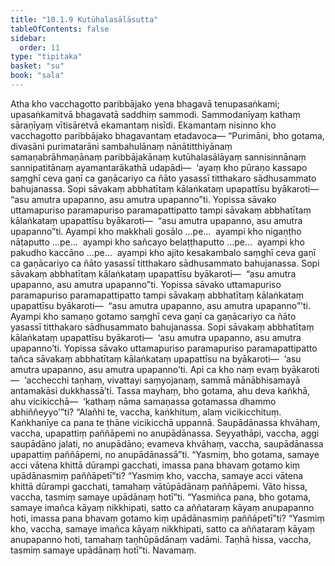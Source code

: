 ```yaml
---
title: "10.1.9 Kutūhalasālāsutta"
tableOfContents: false
sidebar:
  order: 11
type: "tipitaka"
basket: "su"
book: "sala"
---
```



<DynamicBreadcrumb />

<Division number="418" book="sala" bookNo="13" page="563">

<Paragraph number="1816" book="sala">
Atha kho vacchagotto paribbājako yena bhagavā tenupasaṅkami; upasaṅkamitvā bhagavatā saddhiṃ sammodi. Sammodanīyaṃ kathaṃ sāraṇīyaṃ vītisāretvā ekamantaṃ nisīdi. Ekamantaṃ nisinno kho vacchagotto paribbājako bhagavantaṃ etadavoca—
</Paragraph>

<Paragraph number="1817" book="sala">
“Purimāni, bho gotama, divasāni purimatarāni sambahulānaṃ nānātitthiyānaṃ samaṇabrāhmaṇānaṃ paribbājakānaṃ kutūhalasālāyaṃ sannisinnānaṃ sannipatitānaṃ ayamantarākathā udapādi—  ‘ayaṃ kho pūraṇo kassapo saṃghī ceva gaṇī ca gaṇācariyo ca ñāto yasassī titthakaro sādhusammato bahujanassa. Sopi sāvakaṃ abbhatītaṃ kālaṅkataṃ upapattīsu byākaroti—  “asu amutra upapanno, asu amutra upapanno”ti. Yopissa sāvako uttamapuriso paramapuriso paramapattipatto tampi sāvakaṃ abbhatītaṃ kālaṅkataṃ upapattīsu byākaroti—  “asu amutra upapanno, asu amutra upapanno”ti.
</Paragraph>

<Paragraph number="1818" book="sala">
Ayampi kho makkhali gosālo …pe…  ayampi kho nigaṇṭho nāṭaputto …pe…  ayampi kho sañcayo belaṭṭhaputto …pe…  ayampi kho pakudho kaccāno …pe…  ayampi kho ajito kesakambalo saṃghī ceva gaṇī ca gaṇācariyo ca ñāto yasassī titthakaro sādhusammato bahujanassa. Sopi sāvakaṃ abbhatītaṃ kālaṅkataṃ upapattīsu byākaroti—  “asu amutra upapanno, asu amutra upapanno”ti. Yopissa sāvako uttamapuriso paramapuriso paramapattipatto tampi sāvakaṃ abbhatītaṃ kālaṅkataṃ upapattīsu byākaroti—  “asu amutra upapanno, asu amutra upapanno”’ti.
</Paragraph>

<Paragraph number="1819" book="sala">
Ayampi kho samaṇo gotamo saṃghī ceva gaṇī ca gaṇācariyo ca ñāto yasassī titthakaro sādhusammato bahujanassa. Sopi sāvakaṃ abbhatītaṃ kālaṅkataṃ upapattīsu byākaroti—  ‘asu amutra upapanno, asu amutra upapanno’ti. Yopissa sāvako uttamapuriso paramapuriso paramapattipatto tañca sāvakaṃ abbhatītaṃ kālaṅkataṃ upapattīsu na byākaroti—  ‘asu amutra upapanno, asu amutra upapanno’ti. Api ca kho naṃ evaṃ byākaroti—  ‘acchecchi taṇhaṃ, vivattayi saṃyojanaṃ, sammā mānābhisamayā antamakāsi dukkhassā’ti. Tassa mayhaṃ, bho gotama, ahu deva kaṅkhā, ahu vicikicchā—  ‘kathaṃ nāma samaṇassa gotamassa dhammo abhiññeyyo’”ti?
</Paragraph>

<Paragraph number="1820" book="sala">
“Alañhi te, vaccha, kaṅkhituṃ, alaṃ vicikicchituṃ. Kaṅkhanīye ca pana te ṭhāne vicikicchā uppannā. Saupādānassa khvāhaṃ, vaccha, upapattiṃ paññāpemi no anupādānassa. Seyyathāpi, vaccha, aggi saupādāno jalati, no anupādāno; evameva khvāhaṃ, vaccha, saupādānassa upapattiṃ paññāpemi, no anupādānassā”ti.
</Paragraph>

<Paragraph number="1821" book="sala">
“Yasmiṃ, bho gotama, samaye acci vātena khittā dūrampi gacchati, imassa pana bhavaṃ gotamo kiṃ upādānasmiṃ paññāpetī”ti? “Yasmiṃ kho, vaccha, samaye acci vātena khittā dūrampi gacchati, tamahaṃ vātūpādānaṃ paññāpemi. Vāto hissa, vaccha, tasmiṃ samaye upādānaṃ hotī”ti. “Yasmiñca pana, bho gotama, samaye imañca kāyaṃ nikkhipati, satto ca aññataraṃ kāyaṃ anupapanno hoti, imassa pana bhavaṃ gotamo kiṃ upādānasmiṃ paññāpetī”ti? “Yasmiṃ kho, vaccha, samaye imañca kāyaṃ nikkhipati, satto ca aññataraṃ kāyaṃ anupapanno hoti, tamahaṃ taṇhūpādānaṃ vadāmi. Taṇhā hissa, vaccha, tasmiṃ samaye upādānaṃ hotī”ti.

</Paragraph>
</Division>

<Paragraph number="1822" type="center" book="sala">
Navamaṃ.
</Paragraph>